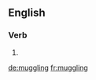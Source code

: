 ==English==

===Verb===
{{head|en}}

# {{present participle of|muggle|lang=en}}

[[de:muggling]]
[[fr:muggling]]